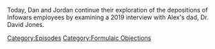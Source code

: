 {{DEFAULTSORT:
    #_EPISODE_0750:Formulaic Objections Part 11
}}{{Episode
    | title           = Formulaic Objections Part 11
    | caption         = [https://knowledgefight.libsyn.com/750-formulaic-objections-part-11 Listen to this episode on Libsyn]
    | episodeNumber   = 750
    | length          = 01:19:28
    | airDate         = November 23, 2022
    | episodeType     = [[:Category:Formulaic Objections|Formulaic Objections]]
    | appearance      = [[David Jones]], [[Chris Mattei]], [[Norm Pattis]]
    | previousEpisode = [[749: December 1-2, 2003]]
    | nextEpisode     = [[751: November 20-21, 2022]]
}}

{{Stub}}

Today, Dan and Jordan continue their exploration of the depositions of Infowars employees by examining a 2019 interview with Alex's dad, Dr. David Jones.

[[Category:Episodes]]
[[Category:Formulaic Objections]]
